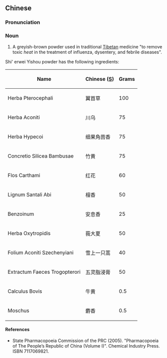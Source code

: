 ==Chinese==
{{zh-forms}}

===Pronunciation===
{{zh-pron
|m=shí'èrwèi yìshǒu sǎn
|cat=n
}}

===Noun===
{{zh-noun}}

# A greyish-brown powder used in traditional [[Tibetan]] medicine "to remove toxic ''heat'' in the treatment of influenza, dysentery, and febrile diseases".

Shi' erwei Yishou powder has the following ingredients:

{| class="wikitable sortable"
|-
!Name
!Chinese ([[Simplified Chinese|S]])
!Grams
|-
|Herba Pterocephali
|翼首草
| 100
|-
|Herba Aconiti
|川乌
|75
|-
|Herba Hypecoi
|细果角茴香
| 75
|-
|Concretio Silicea Bambusae
|竹黄
| 75
|-
|Flos Carthami
|红花
| 60
|-
|Lignum Santali Abi
|檀香
| 50
|-
|Benzoinum
|安息香
| 25
|-
|Herba Oxytropidis
|莪大夏
| 50
|-
|Folium Aconiti Szechenyiani
|雪上一只蒿
| 40
|-
|Extractum Faeces Trogopterori
|五灵脂浸膏
| 50
|-
|Calculus Bovis
|牛黄
| 0.5
|-
|Moschus
|麝香
| 0.5
|}

====References====
* State Pharmacopoeia Commission of the PRC (2005). "Pharmacopoeia of The People’s Republic of China (Volume I)". Chemical Industry Press. ISBN 7117069821.